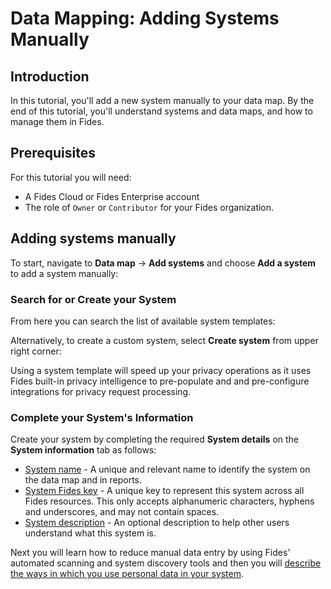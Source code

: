 
# Data Mapping: Adding Systems Manually

<TutorialKey duration="4" product="Fides" topic="Data Mapping" video="true" interactive="true"/>

## Introduction
In this tutorial, you'll add a new system manually to your data map. By the end of this tutorial, you'll understand systems and data maps, and how to manage them in Fides.

## Prerequisites

For this tutorial you will need:

* A Fides Cloud or Fides Enterprise account
* The role of `Owner` or `Contributor` for your Fides organization.



## Adding systems manually

To start, navigate to **Data map** → **Add systems** and choose **Add a system** to add a system manually:

<Screenshot img="/assets/img/tutorials/data-mapping-manual-add-system.gif" description="Add a system manually" />

### Search for or Create your System
From here you can search the list of available system templates:

<Screenshot img="/assets/img/tutorials/data-mapping-manual-search-system.gif" description="Search for system templates" />

Alternatively, to create a custom system, select **Create system** from upper right corner:

<Screenshot img="/assets/img/tutorials/data-mapping-manual-create-system.gif" description="Create a system manually" />

<Callout emoji="" type="info">Using a system template will speed up your privacy operations as it uses Fides built-in privacy intelligence to pre-populate and and pre-configure integrations for privacy request processing.</Callout>

### Complete your System's Information
Create your system by completing the required **System details** on the **System information** tab as follows:

* <span class="nx-absolute -nx-mt-20" id="system-details-name"></span>[System name](#system-details-name) - A unique and relevant name to identify the system on the data map and in reports.
* <span class="nx-absolute -nx-mt-20" id="system-details-fides-key"></span>[System Fides key](#system-details-fides-key) - A unique key to represent this system across all Fides resources. This only accepts alphanumeric characters, hyphens and underscores, and may not contain spaces.
* <span class="nx-absolute -nx-mt-20" id="system-details-description"></span>[System description](#system-details-description) - An optional description to help other users understand what this system is.

<Screenshot img="/assets/img/tutorials/data-mapping-manual-describe-system.gif" description="Complete your system information" />

Next you will learn how to reduce manual data entry by using Fides' automated scanning and system discovery tools and then you will [describe the ways in which you use personal data in your system](./data-mapping-data-uses).